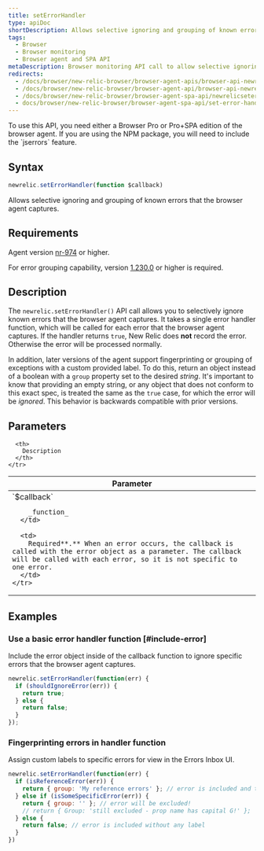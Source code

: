 ```yaml
---
title: setErrorHandler
type: apiDoc
shortDescription: Allows selective ignoring and grouping of known errors that the browser agent captures.
tags:
  - Browser
  - Browser monitoring
  - Browser agent and SPA API
metaDescription: Browser monitoring API call to allow selective ignoring and grouping of known errors captured by the agent.
redirects:
  - /docs/browser/new-relic-browser/browser-agent-apis/browser-api-newrelicseterrorhandler
  - /docs/browser/new-relic-browser/browser-agent-api/browser-api-newrelicseterrorhandler
  - /docs/browser/new-relic-browser/browser-agent-spa-api/newrelicseterrorhandler-browser-agent-api
  - docs/browser/new-relic-browser/browser-agent-spa-api/set-error-handler
---
```

<Callout variant="important">
To use this API, you need either a Browser Pro or Pro+SPA edition of the browser agent. If you are using the NPM package, you will need to include the `jserrors` feature.
</Callout>

## Syntax

```js
newrelic.setErrorHandler(function $callback)
```

Allows selective ignoring and grouping of known errors that the browser agent captures.

## Requirements

Agent version [nr-974](/docs/release-notes/new-relic-browser-release-notes/browser-agent-release-notes) or higher.

For error grouping capability, version [1.230.0](/docs/release-notes/new-relic-browser-release-notes/browser-agent-release-notes/browser-agent-v1.230.0) or higher is required.

## Description

The `newrelic.setErrorHandler()` API call allows you to selectively ignore known errors that the browser agent captures. It takes a single error handler function, which will be called for each error that the browser agent captures. If the handler returns `true`, New Relic does **not** record the error. Otherwise the error will be processed normally.

In addition, later versions of the agent support fingerprinting or grouping of exceptions with a custom provided label. To do this, return an object instead of a boolean with a `group` property set to the desired _string_. It's important to know that providing an empty string, or any object that does not conform to this exact spec, is treated the same as the `true` case, for which the error will be _ignored_. This behavior is backwards compatible with prior versions.

## Parameters

<table>
  <thead>
    <tr>
      <th width="25%">
        Parameter
      </th>

      <th>
        Description
      </th>
    </tr>
  </thead>

  <tbody>
    <tr>
      <td>
        `$callback`

        _function_
      </td>

      <td>
        Required**.** When an error occurs, the callback is called with the error object as a parameter. The callback will be called with each error, so it is not specific to one error.
      </td>
    </tr>
  </tbody>
</table>

## Examples

### Use a basic error handler function [#include-error]

Include the error object inside of the callback function to ignore specific errors that the browser agent captures.

```js
newrelic.setErrorHandler(function(err) {
  if (shouldIgnoreError(err)) {
    return true;
  } else {
    return false;
  }
});
```

### Fingerprinting errors in handler function

Assign custom labels to specific errors for view in the Errors Inbox UI.

```js
newrelic.setErrorHandler(function(err) {
  if (isReferenceError(err)) {
    return { group: 'My reference errors' }; // error is included and tagged under this label
  } else if (isSomeSpecificError(err)) {
    return { group: '' }; // error will be excluded!
    // return { Group: 'still excluded - prop name has capital G!' };
  } else {
    return false; // error is included without any label
  }
})
```
